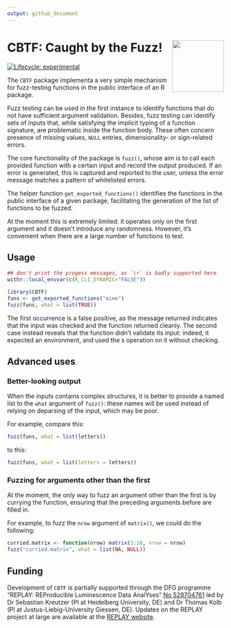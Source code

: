 ```yaml
---
output: github_document
---
```


# CBTF: Caught by the Fuzz! <a href="https://www.youtube.com/watch?v=uJ-mpul94eo"><img src="man/figures/logo.png" align="right" height="120" /></a>

<!-- badges: start -->
[![Lifecycle: experimental](https://img.shields.io/badge/lifecycle-experimental-orange.svg)](https://lifecycle.r-lib.org/articles/stages.html#experimental)
<!-- badges: end -->

The `CBTF` package implementa a very simple mechanism for fuzz-testing
functions in the public interface of an R package.

Fuzz testing can be used in the first instance to identify functions that
do not have sufficient argument validation. Besides, fuzz testing can
identify sets of inputs that, while satisfying the implicit typing of a
function signature, are problematic inside the function body. These often
concern presence of missing values, `NULL` entries, dimensionality- or
sign-related errors.

The core functionality of the package is `fuzz()`, whose aim is to call
each provided function with a certain input and record the output produced.
If an error is generated, this is captured and reported to the user, unless
the error message matches a pattern of whitelisted errors.

The helper function `get_exported_functions()` identifies the functions
in the public interface of a given package, facilitating the generation of
the list of functions to be fuzzed.

At the moment this is extremely limited: it operates only on the first
argument and it doesn't introduce any randomness. However, it's convenient
when there are a large number of functions to test.

## Usage

```r
## don't print the progess messages, as `\r` is badly supported here
withr::local_envvar(c(R_CLI_DYNAMIC="FALSE"))
```

```r
library(CBTF)
funs <- get_exported_functions("mime")
fuzz(funs, what = list(TRUE))
```

The first occurrence is a false positive, as the message returned indicates
that the input was checked and the function returned cleanly. The second case
instead reveals that the function didn't validate its input: indeed, it
expected an environment, and used the `$` operation on it without checking.

## Advanced uses

### Better-looking output

When the inputs contains complex structures, it is better to provide a named
list to the `what` argument of `fuzz()`: these names will be used instead of
relying on deparsing of the input, which may be poor.

For example, compare this:
```r
fuzz(funs, what = list(letters))
```
to this:
```r
fuzz(funs, what = list(letters = letters))
```

### Fuzzing for arguments other than the first

At the moment, the only way to fuzz an argument other than the first is by
currying the function, ensuring that the preceding arguments before are
filled in.

For example, to fuzz the `nrow` argument of `matrix()`, we could do the
following:

```r
curried.matrix <- function(nrow) matrix(1:10, nrow = nrow)
fuzz("curried.matrix", what = list(NA, NULL))
```

## Funding

Development of `CBTF` is partially supported through the DFG programme
"REPLAY: REProducible Luminescence Data AnalYses"
[No 528704761](https://gepris.dfg.de/gepris/projekt/528704761?language=en)
led by Dr Sebastian Kreutzer (PI at Heidelberg University, DE) and Dr
Thomas Kolb (PI at Justus-Liebig-University Giessen, DE).
Updates on the REPLAY project at large are available at the
[REPLAY website](https://replay.r-luminescence.org/).
